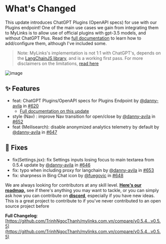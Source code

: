 # What's Changed

This update introduces ChatGPT Plugins (OpenAPI specs) for use with our Plugins endpoint! One of the main use cases we gain from integrating them to MyLinks is to allow use of official plugins with gpt-3.5 models, and without ChatGPT Plus. Read the [full documentation](https://github.com/TrinhNgocThanh/mylinks.com.vn/blob/main/docs/features/plugins/chatgpt_plugins_openapi.md) to learn how to add/configure them, although I've included some.

> Note: MyLinks's implementation is not 1:1 with ChatGPT's, depends on the [LangChainJS library](https://github.com/hwchase17/langchainjs), and is a working first pass. For more disclaimers on the limitations, [read here](https://github.com/TrinhNgocThanh/mylinks.com.vn/blob/main/docs/features/plugins/chatgpt_plugins_openapi.md#disclaimers)

![image](https://github.com/TrinhNgocThanh/mylinks.com.vn/assets/110412045/afd59d06-95af-4780-be81-fee1e6b64387)

## ✨ Features

- feat: ChatGPT Plugins/OpenAPI specs for Plugins Endpoint by [@danny-avila](https://github.com/danny-avila) in [#620](https://github.com/TrinhNgocThanh/mylinks.com.vn/pull/620)
  - [Full documentation on this update](https://github.com/TrinhNgocThanh/mylinks.com.vn/blob/main/docs/features/plugins/chatgpt_plugins_openapi.md)
- style (Nav) : improve Nav transition for open/close by [@danny-avila](https://github.com/danny-avila) in [#652](https://github.com/TrinhNgocThanh/mylinks.com.vn/pull/652)
- feat (Meilisearch): disable anonymized analytics telemetry by default by [@danny-avila](https://github.com/danny-avila) in [#647](https://github.com/TrinhNgocThanh/mylinks.com.vn/pull/647)

## 🔧 Fixes

- fix(Settings.jsx): fix Settings inputs losing focus to main textarea from 0.5.4 update by [@danny-avila](https://github.com/danny-avila) in [#646](https://github.com/TrinhNgocThanh/mylinks.com.vn/pull/646)
- fix: typo when including proxy for langchain by [@danny-avila](https://github.com/danny-avila) in [#653](https://github.com/TrinhNgocThanh/mylinks.com.vn/pull/653)
- fix: sharpness in Bing Chat icon by [@fuegovic](https://github.com/fuegovic) in [#648](https://github.com/TrinhNgocThanh/mylinks.com.vn/pull/648)

We are always looking for contributors at any skill level. **[Here's our roadmap,](https://github.com/users/danny-avila/projects/2)** see if there's anything you may want to tackle, or you can simply ask how you can contribute on **[discord](https://discord.librechat.ai/)**, especially if you have new ideas. This is a great project to contribute to if you've never contributed to an open source project before

**Full Changelog**: [https://github.com/TrinhNgocThanh/mylinks.com.vn/compare/v0.5.4...v0.5.5](https://github.com/TrinhNgocThanh/mylinks.com.vn/compare/v0.5.4...v0.5.5)
